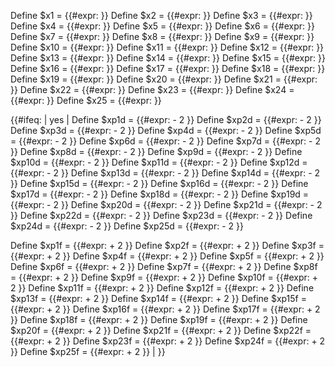 <noinclude>
</noinclude>
<includeonly>

Define $x1  = {{#expr: {{折線圖/Scale | H | 0  | {{{width|500}}} | {{{padding_right|10}}} | {{{padding_left|30}}} | {{{number_of_x-values|10}}} }} }}
Define $x2  = {{#expr: {{折線圖/Scale | H | 1  | {{{width|500}}} | {{{padding_right|10}}} | {{{padding_left|30}}} | {{{number_of_x-values|10}}} }} }}
Define $x3  = {{#expr: {{折線圖/Scale | H | 2  | {{{width|500}}} | {{{padding_right|10}}} | {{{padding_left|30}}} | {{{number_of_x-values|10}}} }} }}
Define $x4  = {{#expr: {{折線圖/Scale | H | 3  | {{{width|500}}} | {{{padding_right|10}}} | {{{padding_left|30}}} | {{{number_of_x-values|10}}} }} }}
Define $x5  = {{#expr: {{折線圖/Scale | H | 4  | {{{width|500}}} | {{{padding_right|10}}} | {{{padding_left|30}}} | {{{number_of_x-values|10}}} }} }}
Define $x6  = {{#expr: {{折線圖/Scale | H | 5  | {{{width|500}}} | {{{padding_right|10}}} | {{{padding_left|30}}} | {{{number_of_x-values|10}}} }} }}
Define $x7  = {{#expr: {{折線圖/Scale | H | 6  | {{{width|500}}} | {{{padding_right|10}}} | {{{padding_left|30}}} | {{{number_of_x-values|10}}} }} }}
Define $x8  = {{#expr: {{折線圖/Scale | H | 7  | {{{width|500}}} | {{{padding_right|10}}} | {{{padding_left|30}}} | {{{number_of_x-values|10}}} }} }}
Define $x9  = {{#expr: {{折線圖/Scale | H | 8  | {{{width|500}}} | {{{padding_right|10}}} | {{{padding_left|30}}} | {{{number_of_x-values|10}}} }} }}
Define $x10 = {{#expr: {{折線圖/Scale | H | 9  | {{{width|500}}} | {{{padding_right|10}}} | {{{padding_left|30}}} | {{{number_of_x-values|10}}} }} }}
Define $x11 = {{#expr: {{折線圖/Scale | H | 10 | {{{width|500}}} | {{{padding_right|10}}} | {{{padding_left|30}}} | {{{number_of_x-values|10}}} }} }}
Define $x12 = {{#expr: {{折線圖/Scale | H | 11 | {{{width|500}}} | {{{padding_right|10}}} | {{{padding_left|30}}} | {{{number_of_x-values|10}}} }} }}
Define $x13 = {{#expr: {{折線圖/Scale | H | 12 | {{{width|500}}} | {{{padding_right|10}}} | {{{padding_left|30}}} | {{{number_of_x-values|10}}} }} }}
Define $x14 = {{#expr: {{折線圖/Scale | H | 13 | {{{width|500}}} | {{{padding_right|10}}} | {{{padding_left|30}}} | {{{number_of_x-values|10}}} }} }}
Define $x15 = {{#expr: {{折線圖/Scale | H | 14 | {{{width|500}}} | {{{padding_right|10}}} | {{{padding_left|30}}} | {{{number_of_x-values|10}}} }} }}
Define $x16 = {{#expr: {{折線圖/Scale | H | 15 | {{{width|500}}} | {{{padding_right|10}}} | {{{padding_left|30}}} | {{{number_of_x-values|10}}} }} }}
Define $x17 = {{#expr: {{折線圖/Scale | H | 16 | {{{width|500}}} | {{{padding_right|10}}} | {{{padding_left|30}}} | {{{number_of_x-values|10}}} }} }}
Define $x18 = {{#expr: {{折線圖/Scale | H | 17 | {{{width|500}}} | {{{padding_right|10}}} | {{{padding_left|30}}} | {{{number_of_x-values|10}}} }} }}
Define $x19 = {{#expr: {{折線圖/Scale | H | 18 | {{{width|500}}} | {{{padding_right|10}}} | {{{padding_left|30}}} | {{{number_of_x-values|10}}} }} }}
Define $x20 = {{#expr: {{折線圖/Scale | H | 19 | {{{width|500}}} | {{{padding_right|10}}} | {{{padding_left|30}}} | {{{number_of_x-values|10}}} }} }}
Define $x21 = {{#expr: {{折線圖/Scale | H | 20 | {{{width|500}}} | {{{padding_right|10}}} | {{{padding_left|30}}} | {{{number_of_x-values|10}}} }} }}
Define $x22 = {{#expr: {{折線圖/Scale | H | 21 | {{{width|500}}} | {{{padding_right|10}}} | {{{padding_left|30}}} | {{{number_of_x-values|10}}} }} }}
Define $x23 = {{#expr: {{折線圖/Scale | H | 22 | {{{width|500}}} | {{{padding_right|10}}} | {{{padding_left|30}}} | {{{number_of_x-values|10}}} }} }}
Define $x24 = {{#expr: {{折線圖/Scale | H | 23 | {{{width|500}}} | {{{padding_right|10}}} | {{{padding_left|30}}} | {{{number_of_x-values|10}}} }} }}
Define $x25 = {{#expr: {{折線圖/Scale | H | 24 | {{{width|500}}} | {{{padding_right|10}}} | {{{padding_left|30}}} | {{{number_of_x-values|10}}} }} }}


{{#ifeq: {{{points|no}}} | yes |
<!-- Si l'on a demandé des points.... -->
Define $xp1d  = {{#expr: {{折線圖/Scale | H | 0  | {{{width|500}}} | {{{padding_right|10}}} | {{{padding_left|30}}} | {{{number_of_x-values|10}}} }} - 2 }}
Define $xp2d  = {{#expr: {{折線圖/Scale | H | 1  | {{{width|500}}} | {{{padding_right|10}}} | {{{padding_left|30}}} | {{{number_of_x-values|10}}} }} - 2 }}
Define $xp3d  = {{#expr: {{折線圖/Scale | H | 2  | {{{width|500}}} | {{{padding_right|10}}} | {{{padding_left|30}}} | {{{number_of_x-values|10}}} }} - 2 }}
Define $xp4d  = {{#expr: {{折線圖/Scale | H | 3  | {{{width|500}}} | {{{padding_right|10}}} | {{{padding_left|30}}} | {{{number_of_x-values|10}}} }} - 2 }}
Define $xp5d  = {{#expr: {{折線圖/Scale | H | 4  | {{{width|500}}} | {{{padding_right|10}}} | {{{padding_left|30}}} | {{{number_of_x-values|10}}} }} - 2 }}
Define $xp6d  = {{#expr: {{折線圖/Scale | H | 5  | {{{width|500}}} | {{{padding_right|10}}} | {{{padding_left|30}}} | {{{number_of_x-values|10}}} }} - 2 }}
Define $xp7d  = {{#expr: {{折線圖/Scale | H | 6  | {{{width|500}}} | {{{padding_right|10}}} | {{{padding_left|30}}} | {{{number_of_x-values|10}}} }} - 2 }}
Define $xp8d  = {{#expr: {{折線圖/Scale | H | 7  | {{{width|500}}} | {{{padding_right|10}}} | {{{padding_left|30}}} | {{{number_of_x-values|10}}} }} - 2 }}
Define $xp9d  = {{#expr: {{折線圖/Scale | H | 8  | {{{width|500}}} | {{{padding_right|10}}} | {{{padding_left|30}}} | {{{number_of_x-values|10}}} }} - 2 }}
Define $xp10d = {{#expr: {{折線圖/Scale | H | 9  | {{{width|500}}} | {{{padding_right|10}}} | {{{padding_left|30}}} | {{{number_of_x-values|10}}} }} - 2 }}
Define $xp11d = {{#expr: {{折線圖/Scale | H | 10 | {{{width|500}}} | {{{padding_right|10}}} | {{{padding_left|30}}} | {{{number_of_x-values|10}}} }} - 2 }}
Define $xp12d = {{#expr: {{折線圖/Scale | H | 11 | {{{width|500}}} | {{{padding_right|10}}} | {{{padding_left|30}}} | {{{number_of_x-values|10}}} }} - 2 }}
Define $xp13d = {{#expr: {{折線圖/Scale | H | 12 | {{{width|500}}} | {{{padding_right|10}}} | {{{padding_left|30}}} | {{{number_of_x-values|10}}} }} - 2 }}
Define $xp14d = {{#expr: {{折線圖/Scale | H | 13 | {{{width|500}}} | {{{padding_right|10}}} | {{{padding_left|30}}} | {{{number_of_x-values|10}}} }} - 2 }}
Define $xp15d = {{#expr: {{折線圖/Scale | H | 14 | {{{width|500}}} | {{{padding_right|10}}} | {{{padding_left|30}}} | {{{number_of_x-values|10}}} }} - 2 }}
Define $xp16d = {{#expr: {{折線圖/Scale | H | 15 | {{{width|500}}} | {{{padding_right|10}}} | {{{padding_left|30}}} | {{{number_of_x-values|10}}} }} - 2 }}
Define $xp17d = {{#expr: {{折線圖/Scale | H | 16 | {{{width|500}}} | {{{padding_right|10}}} | {{{padding_left|30}}} | {{{number_of_x-values|10}}} }} - 2 }}
Define $xp18d = {{#expr: {{折線圖/Scale | H | 17 | {{{width|500}}} | {{{padding_right|10}}} | {{{padding_left|30}}} | {{{number_of_x-values|10}}} }} - 2 }}
Define $xp19d = {{#expr: {{折線圖/Scale | H | 18 | {{{width|500}}} | {{{padding_right|10}}} | {{{padding_left|30}}} | {{{number_of_x-values|10}}} }} - 2 }}
Define $xp20d = {{#expr: {{折線圖/Scale | H | 19 | {{{width|500}}} | {{{padding_right|10}}} | {{{padding_left|30}}} | {{{number_of_x-values|10}}} }} - 2 }}
Define $xp21d = {{#expr: {{折線圖/Scale | H | 20 | {{{width|500}}} | {{{padding_right|10}}} | {{{padding_left|30}}} | {{{number_of_x-values|10}}} }} - 2 }}
Define $xp22d = {{#expr: {{折線圖/Scale | H | 21 | {{{width|500}}} | {{{padding_right|10}}} | {{{padding_left|30}}} | {{{number_of_x-values|10}}} }} - 2 }}
Define $xp23d = {{#expr: {{折線圖/Scale | H | 22 | {{{width|500}}} | {{{padding_right|10}}} | {{{padding_left|30}}} | {{{number_of_x-values|10}}} }} - 2 }}
Define $xp24d = {{#expr: {{折線圖/Scale | H | 23 | {{{width|500}}} | {{{padding_right|10}}} | {{{padding_left|30}}} | {{{number_of_x-values|10}}} }} - 2 }}
Define $xp25d = {{#expr: {{折線圖/Scale | H | 24 | {{{width|500}}} | {{{padding_right|10}}} | {{{padding_left|30}}} | {{{number_of_x-values|10}}} }} - 2 }}

Define $xp1f  = {{#expr: {{折線圖/Scale | H | 0  | {{{width|500}}} | {{{padding_right|10}}} | {{{padding_left|30}}} | {{{number_of_x-values|10}}} }} + 2 }}
Define $xp2f  = {{#expr: {{折線圖/Scale | H | 1  | {{{width|500}}} | {{{padding_right|10}}} | {{{padding_left|30}}} | {{{number_of_x-values|10}}} }} + 2 }}
Define $xp3f  = {{#expr: {{折線圖/Scale | H | 2  | {{{width|500}}} | {{{padding_right|10}}} | {{{padding_left|30}}} | {{{number_of_x-values|10}}} }} + 2 }}
Define $xp4f  = {{#expr: {{折線圖/Scale | H | 3  | {{{width|500}}} | {{{padding_right|10}}} | {{{padding_left|30}}} | {{{number_of_x-values|10}}} }} + 2 }}
Define $xp5f  = {{#expr: {{折線圖/Scale | H | 4  | {{{width|500}}} | {{{padding_right|10}}} | {{{padding_left|30}}} | {{{number_of_x-values|10}}} }} + 2 }}
Define $xp6f  = {{#expr: {{折線圖/Scale | H | 5  | {{{width|500}}} | {{{padding_right|10}}} | {{{padding_left|30}}} | {{{number_of_x-values|10}}} }} + 2 }}
Define $xp7f  = {{#expr: {{折線圖/Scale | H | 6  | {{{width|500}}} | {{{padding_right|10}}} | {{{padding_left|30}}} | {{{number_of_x-values|10}}} }} + 2 }}
Define $xp8f  = {{#expr: {{折線圖/Scale | H | 7  | {{{width|500}}} | {{{padding_right|10}}} | {{{padding_left|30}}} | {{{number_of_x-values|10}}} }} + 2 }}
Define $xp9f  = {{#expr: {{折線圖/Scale | H | 8  | {{{width|500}}} | {{{padding_right|10}}} | {{{padding_left|30}}} | {{{number_of_x-values|10}}} }} + 2 }}
Define $xp10f = {{#expr: {{折線圖/Scale | H | 9  | {{{width|500}}} | {{{padding_right|10}}} | {{{padding_left|30}}} | {{{number_of_x-values|10}}} }} + 2 }}
Define $xp11f = {{#expr: {{折線圖/Scale | H | 10 | {{{width|500}}} | {{{padding_right|10}}} | {{{padding_left|30}}} | {{{number_of_x-values|10}}} }} + 2 }}
Define $xp12f = {{#expr: {{折線圖/Scale | H | 11 | {{{width|500}}} | {{{padding_right|10}}} | {{{padding_left|30}}} | {{{number_of_x-values|10}}} }} + 2 }}
Define $xp13f = {{#expr: {{折線圖/Scale | H | 12 | {{{width|500}}} | {{{padding_right|10}}} | {{{padding_left|30}}} | {{{number_of_x-values|10}}} }} + 2 }}
Define $xp14f = {{#expr: {{折線圖/Scale | H | 13 | {{{width|500}}} | {{{padding_right|10}}} | {{{padding_left|30}}} | {{{number_of_x-values|10}}} }} + 2 }}
Define $xp15f = {{#expr: {{折線圖/Scale | H | 14 | {{{width|500}}} | {{{padding_right|10}}} | {{{padding_left|30}}} | {{{number_of_x-values|10}}} }} + 2 }}
Define $xp16f = {{#expr: {{折線圖/Scale | H | 15 | {{{width|500}}} | {{{padding_right|10}}} | {{{padding_left|30}}} | {{{number_of_x-values|10}}} }} + 2 }}
Define $xp17f = {{#expr: {{折線圖/Scale | H | 16 | {{{width|500}}} | {{{padding_right|10}}} | {{{padding_left|30}}} | {{{number_of_x-values|10}}} }} + 2 }}
Define $xp18f = {{#expr: {{折線圖/Scale | H | 17 | {{{width|500}}} | {{{padding_right|10}}} | {{{padding_left|30}}} | {{{number_of_x-values|10}}} }} + 2 }}
Define $xp19f = {{#expr: {{折線圖/Scale | H | 18 | {{{width|500}}} | {{{padding_right|10}}} | {{{padding_left|30}}} | {{{number_of_x-values|10}}} }} + 2 }}
Define $xp20f = {{#expr: {{折線圖/Scale | H | 19 | {{{width|500}}} | {{{padding_right|10}}} | {{{padding_left|30}}} | {{{number_of_x-values|10}}} }} + 2 }}
Define $xp21f = {{#expr: {{折線圖/Scale | H | 20 | {{{width|500}}} | {{{padding_right|10}}} | {{{padding_left|30}}} | {{{number_of_x-values|10}}} }} + 2 }}
Define $xp22f = {{#expr: {{折線圖/Scale | H | 21 | {{{width|500}}} | {{{padding_right|10}}} | {{{padding_left|30}}} | {{{number_of_x-values|10}}} }} + 2 }}
Define $xp23f = {{#expr: {{折線圖/Scale | H | 22 | {{{width|500}}} | {{{padding_right|10}}} | {{{padding_left|30}}} | {{{number_of_x-values|10}}} }} + 2 }}
Define $xp24f = {{#expr: {{折線圖/Scale | H | 23 | {{{width|500}}} | {{{padding_right|10}}} | {{{padding_left|30}}} | {{{number_of_x-values|10}}} }} + 2 }}
Define $xp25f = {{#expr: {{折線圖/Scale | H | 24 | {{{width|500}}} | {{{padding_right|10}}} | {{{padding_left|30}}} | {{{number_of_x-values|10}}} }} + 2 }}
<!-- Fin des points de données -->
| }}
</includeonly>
